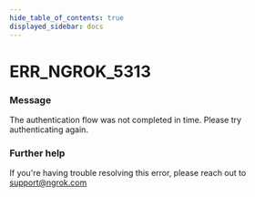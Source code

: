 ```yaml
---
hide_table_of_contents: true
displayed_sidebar: docs
---
```



# ERR_NGROK_5313

### Message
The authentication flow was not completed in time. Please try authenticating again.

<ErrorDetails error='err_ngrok_5313' />


### Further help
If you're having trouble resolving this error, please reach out to [support@ngrok.com](mailto:support@ngrok.com?subject=Help%20with%20ERR_NGROK_5313)

